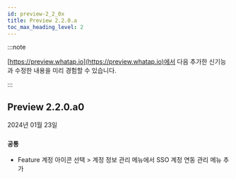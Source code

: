 ```yaml
---
id: preview-2_2_0x
title: Preview 2.2.0.a
toc_max_heading_level: 2
---
```


<head>
<meta name="robots" content="noindex, nofollow"/>
</head>

:::note

[https://preview.whatap.io](https://preview.whatap.io)에서 다음 추가한 신기능과 수정한 내용을 미리 경험할 수 있습니다. 

:::

## Preview 2.2.0.a0

2024년 01월 23일

<div class='indentTab'>

### `공통`

  - <Status>Feature</Status> 계정 아이콘 선택 > <UI>계정 정보 관리</UI> 메뉴에서 <UI>SSO 계정 연동</UI> 관리 메뉴 추가

</div>